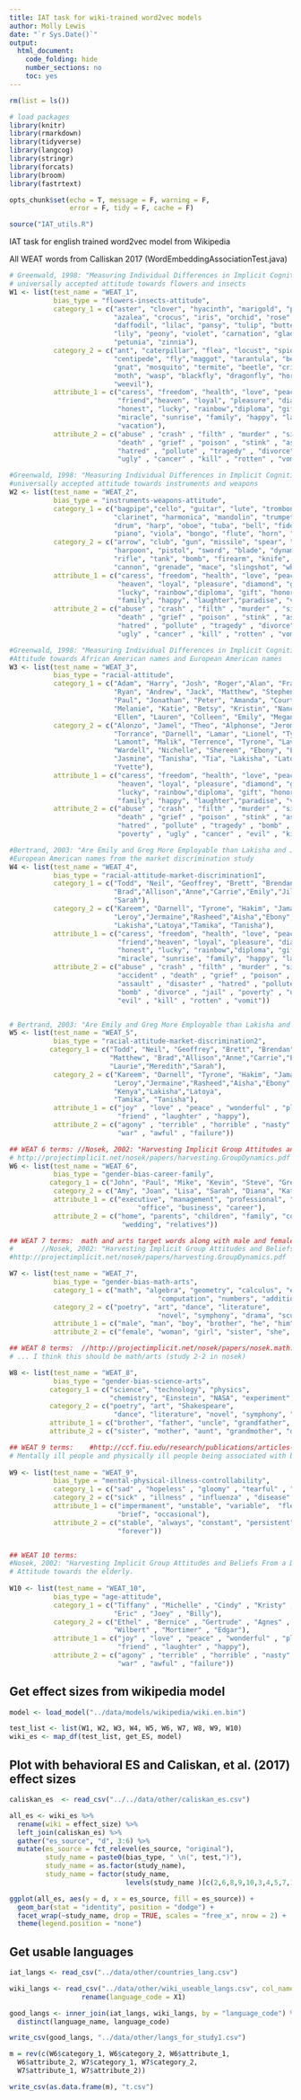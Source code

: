 ```yaml
---
title: IAT task for wiki-trained word2vec models
author: Molly Lewis 
date: "`r Sys.Date()`"
output: 
  html_document:
    code_folding: hide
    number_sections: no
    toc: yes
---
```

  
```r
rm(list = ls())

# load packages
library(knitr)
library(rmarkdown)
library(tidyverse)
library(langcog)
library(stringr)
library(forcats)
library(broom)
library(fastrtext)

opts_chunk$set(echo = T, message = F, warning = F, 
               error = F, tidy = F, cache = F)

source("IAT_utils.R")
```

IAT task for english trained word2vec model from Wikipedia

All WEAT words from Calliskan 2017 (WordEmbeddingAssociationTest.java)
```r
# Greenwald, 1998: "Measuring Individual Differences in Implicit Cognition: The Implicit Association Test" 
# universally accepted attitude towards flowers and insects
W1 <- list(test_name = "WEAT_1",
           bias_type = "flowers-insects-attitude",
           category_1 = c("aster", "clover", "hyacinth", "marigold", "poppy", 
                          "azalea", "crocus", "iris", "orchid", "rose", "bluebell",
                          "daffodil", "lilac", "pansy", "tulip", "buttercup", "daisy",
                          "lily", "peony", "violet", "carnation", "gladiola", "magnolia",
                          "petunia", "zinnia"),
           category_2 = c("ant", "caterpillar", "flea", "locust", "spider", "bedbug",
                          "centipede", "fly","maggot", "tarantula", "bee", "cockroach",
                          "gnat", "mosquito", "termite", "beetle", "cricket", "hornet",
                          "moth", "wasp", "blackfly", "dragonfly", "horsefly", "roach",
                          "weevil"),
           attribute_1 = c("caress", "freedom", "health", "love", "peace", "cheer",
                           "friend","heaven", "loyal", "pleasure", "diamond", "gentle", 
                           "honest", "lucky", "rainbow","diploma", "gift", "honor",
                           "miracle", "sunrise", "family", "happy", "laughter","paradise", 
                           "vacation"),
           attribute_2 = c("abuse" , "crash" , "filth" , "murder" , "sickness" , "accident" ,
                           "death" , "grief" , "poison" , "stink" , "assault" , "disaster" ,
                           "hatred" , "pollute" , "tragedy" , "divorce" , "jail" , "poverty" ,
                           "ugly" , "cancer" , "kill" , "rotten" , "vomit" , "agony" , "prison"))

#Greenwald, 1998: "Measuring Individual Differences in Implicit Cognition: The Implicit Association Test"
#universally accepted attitude towards instruments and weapons
W2 <- list(test_name = "WEAT_2",
           bias_type = "instruments-weapons-attitude",
           category_1 = c("bagpipe","cello", "guitar", "lute", "trombone", "banjo", 
                          "clarinet", "harmonica", "mandolin", "trumpet", "bassoon", 
                          "drum", "harp", "oboe", "tuba", "bell", "fiddle", "harpsichord",
                          "piano", "viola", "bongo", "flute", "horn", "saxophone", "violin" ),
           category_2 = c("arrow", "club", "gun", "missile", "spear", "axe", "dagger", 
                          "harpoon", "pistol", "sword", "blade", "dynamite", "hatchet", 
                          "rifle", "tank", "bomb", "firearm", "knife", "shotgun", "teargas",
                          "cannon", "grenade", "mace", "slingshot", "whip" ),
           attribute_1 = c("caress", "freedom", "health", "love", "peace", "cheer", "friend",
                           "heaven", "loyal", "pleasure", "diamond", "gentle", "honest", 
                           "lucky", "rainbow","diploma", "gift", "honor", "miracle", "sunrise",
                           "family", "happy", "laughter","paradise", "vacation"),
           attribute_2 = c("abuse" , "crash" , "filth" , "murder" , "sickness" , "accident" , 
                           "death" , "grief" , "poison" , "stink" , "assault" , "disaster" , 
                           "hatred" , "pollute" , "tragedy" , "divorce" , "jail" , "poverty" , 
                           "ugly" , "cancer" , "kill" , "rotten" , "vomit" , "agony" , "prison"))

#Greenwald, 1998: "Measuring Individual Differences in Implicit Cognition: The Implicit Association Test"
#Attitude towards African American names and European American names
W3 <- list(test_name = "WEAT_3",
           bias_type = "racial-attitude",
           category_1 = c("Adam", "Harry", "Josh", "Roger","Alan", "Frank", "Justin", 
                          "Ryan", "Andrew", "Jack", "Matthew", "Stephen", "Brad", "Greg",
                          "Paul", "Jonathan", "Peter", "Amanda", "Courtney", "Heather", 
                          "Melanie", "Katie", "Betsy", "Kristin", "Nancy", "Stephanie",
                          "Ellen", "Lauren", "Colleen", "Emily", "Megan", "Rachel"),
           category_2 = c("Alonzo", "Jamel", "Theo", "Alphonse", "Jerome", "Leroy", 
                          "Torrance", "Darnell", "Lamar", "Lionel", "Tyree", "Deion", 
                          "Lamont", "Malik", "Terrence", "Tyrone", "Lavon", "Marcellus",
                          "Wardell", "Nichelle", "Shereen", "Ebony", "Latisha", "Shaniqua",
                          "Jasmine", "Tanisha", "Tia", "Lakisha", "Latoya", "Yolanda", "Malika",
                          "Yvette"),
           attribute_1 = c("caress", "freedom", "health", "love", "peace", "cheer", "friend", 
                           "heaven", "loyal", "pleasure", "diamond", "gentle", "honest",
                           "lucky", "rainbow","diploma", "gift", "honor", "miracle", "sunrise", 
                           "family", "happy", "laughter","paradise", "vacation"),
           attribute_2 = c("abuse" , "crash" , "filth" , "murder" , "sickness" , "accident" ,
                           "death" , "grief" , "poison" , "stink" , "assault" , "disaster" ,
                           "hatred" , "pollute" , "tragedy" , "bomb" , "divorce" , "jail" ,
                           "poverty" , "ugly" , "cancer" , "evil" , "kill" , "rotten" , "vomit"))

#Bertrand, 2003: "Are Emily and Greg More Employable than Lakisha and Jamal? A Field Experiment on Labor Market Discrimination"
#European American names from the market discrimination study
W4 <- list(test_name = "WEAT_4",
           bias_type = "racial-attitude-market-discrimination1",
           category_1 = c("Todd", "Neil", "Geoffrey", "Brett", "Brendan", "Greg", "Matthew",
                          "Brad","Allison","Anne","Carrie","Emily","Jill","Laurie","Meredith",
                          "Sarah"),
           category_2 = c("Kareem", "Darnell", "Tyrone", "Hakim", "Jamal",
                          "Leroy","Jermaine","Rasheed","Aisha","Ebony","Keisha","Kenya",
                          "Lakisha","Latoya","Tamika", "Tanisha"),
           attribute_1 = c("caress", "freedom", "health", "love", "peace", "cheer", 
                           "friend","heaven", "loyal", "pleasure", "diamond", "gentle",
                           "honest", "lucky", "rainbow","diploma", "gift", "honor",
                           "miracle", "sunrise", "family", "happy", "laughter","paradise", "vacation"),
           attribute_2 = c("abuse" , "crash" , "filth" , "murder" , "sickness" ,
                           "accident" , "death" , "grief" , "poison" , "stink" ,
                           "assault" , "disaster" , "hatred" , "pollute" , "tragedy" ,
                           "bomb" , "divorce" , "jail" , "poverty" , "ugly" , "cancer" ,
                           "evil" , "kill" , "rotten" , "vomit"))


# Bertrand, 2003: "Are Emily and Greg More Employable than Lakisha and Jamal? A Field Experiment on Labor Market Discrimination"
W5 <- list(test_name = "WEAT_5",
           bias_type = "racial-attitude-market-discrimination2",
          category_1 = c("Todd", "Neil", "Geoffrey", "Brett", "Brendan", "Greg",
                         "Matthew", "Brad","Allison","Anne","Carrie","Emily","Jill",
                         "Laurie","Meredith","Sarah"),
           category_2 = c("Kareem", "Darnell", "Tyrone", "Hakim", "Jamal",
                          "Leroy","Jermaine","Rasheed","Aisha","Ebony","Keisha",
                          "Kenya","Lakisha","Latoya",
                          "Tamika", "Tanisha"),
           attribute_1 = c("joy" , "love" , "peace" , "wonderful" , "pleasure" ,
                           "friend" , "laughter" , "happy"),
           attribute_2 = c("agony" , "terrible" , "horrible" , "nasty" , "evil" , 
                           "war" , "awful" , "failure"))

## WEAT 6 terms: //Nosek, 2002: "Harvesting Implicit Group Attitudes and Beliefs From a Demonstration Web Site"
# http://projectimplicit.net/nosek/papers/harvesting.GroupDynamics.pdf
W6 <- list(test_name = "WEAT_6",
           bias_type = "gender-bias-career-family",
          category_1 = c("John", "Paul", "Mike", "Kevin", "Steve", "Greg", "Jeff", "Bill"),
           category_2 = c("Amy", "Joan", "Lisa", "Sarah", "Diana", "Kate", "Ann", "Donna"),
           attribute_1 = c("executive", "management", "professional", "corporation", "salary", 
                                "office", "business", "career"),
           attribute_2 = c("home", "parents", "children", "family", "cousins", "marriage", 
                            "wedding", "relatives"))

## WEAT 7 terms:  math and arts target words along with male and female attributes
#   	//Nosek, 2002: "Harvesting Implicit Group Attitudes and Beliefs From a Demonstration Web Site"
#http://projectimplicit.net/nosek/papers/harvesting.GroupDynamics.pdf

W7 <- list(test_name = "WEAT_7",
           bias_type = "gender-bias-math-arts",
           category_1 = c("math", "algebra", "geometry", "calculus", "equations",
                                     "computation", "numbers", "addition"),
           category_2 = c("poetry", "art", "dance", "literature",
                                     "novel", "symphony", "drama", "sculpture"),
           attribute_1 = c("male", "man", "boy", "brother", "he", "him", "his", "son"),
           attribute_2 = c("female", "woman", "girl", "sister", "she", "her", "hers", "daughter"))

## WEAT 8 terms:  //http://projectimplicit.net/nosek/papers/nosek.math.JPSP.2002.pdf 
# ... I think this should be math/arts (study 2-2 in nosek)

W8 <- list(test_name = "WEAT_8",
           bias_type = "gender-bias-science-arts",
          category_1 = c("science", "technology", "physics",
                         "chemistry", "Einstein", "NASA", "experiment", "astronomy"),
          category_2 = c("poetry", "art", "Shakespeare",
                          "dance", "literature", "novel", "symphony", "drama"),
          attribute_1 = c("brother", "father", "uncle", "grandfather", "son", "he", "his", "him"),
          attribute_2 = c("sister", "mother", "aunt", "grandmother", "daughter", "she", "hers", "her"))

## WEAT 9 terms:  	#http://ccf.fiu.edu/research/publications/articles-2010-present/jscp2011305484.pdf
# Mentally ill people and physically ill people being associated with being controllable or uncontrollable.      		
     		
W9 <- list(test_name = "WEAT_9",
           bias_type = "mental-physical-illness-controllability",
           category_1 = c("sad" , "hopeless" , "gloomy" , "tearful" , "miserable" , "depressed"),
           category_2 = c("sick" , "illness" , "influenza" , "disease" , "virus" , "cancer"),
           attribute_1 = c("impermanent", "unstable", "variable",  "fleeting", "short-term",
                           "brief", "occasional"),
           attribute_2 = c("stable", "always", "constant", "persistent", "chronic", "prolonged",
                           "forever"))


## WEAT 10 terms:  	
#Nosek, 2002: "Harvesting Implicit Group Attitudes and Beliefs From a Demonstration Web Site"
# Attitude towards the elderly.   		
     		
W10 <- list(test_name = "WEAT_10",
           bias_type = "age-attitude",
           category_1 = c("Tiffany" , "Michelle" , "Cindy" , "Kristy" , "Brad" ,
                          "Eric" , "Joey" , "Billy"),
           category_2 = c("Ethel" , "Bernice" , "Gertrude" , "Agnes" , "Cecil" , 
                          "Wilbert" , "Mortimer" , "Edgar"),
           attribute_1 = c("joy" , "love" , "peace" , "wonderful" , "pleasure" ,
                           "friend" , "laughter" , "happy"),
           attribute_2 = c("agony" , "terrible" , "horrible" , "nasty" , "evil" ,
                           "war" , "awful" , "failure"))
```

## Get effect sizes from wikipedia model
```r
model <- load_model("../data/models/wikipedia/wiki.en.bin")

test_list <- list(W1, W2, W3, W4, W5, W6, W7, W8, W9, W10)
wiki_es <- map_df(test_list, get_ES, model) 
```

## Plot with behavioral ES and Caliskan, et al. (2017) effect sizes
```r
caliskan_es  <- read_csv("../../data/other/caliskan_es.csv")

all_es <- wiki_es %>%
  rename(wiki = effect_size) %>%
  left_join(caliskan_es) %>%
  gather("es_source", "d", 3:6) %>%
  mutate(es_source = fct_relevel(es_source, "original"),
         study_name = paste0(bias_type, " \n(", test,")"),
         study_name = as.factor(study_name),
         study_name = factor(study_name,
                             levels(study_name )[c(2,6,8,9,10,3,4,5,7,1)]))

ggplot(all_es, aes(y = d, x = es_source, fill = es_source)) +
  geom_bar(stat = "identity", position = "dodge") +
  facet_wrap(~study_name, drop = TRUE, scales = "free_x", nrow = 2) +
  theme(legend.position = "none")
```


## Get usable languages

```r
iat_langs <- read_csv("../data/other/countries_lang.csv")

wiki_langs <- read_csv("../data/other/wiki_useable_langs.csv", col_names = F) %>%
                  rename(language_code = X1)

good_langs <- inner_join(iat_langs, wiki_langs, by = "language_code") %>%
  distinct(language_name, language_code)

write_csv(good_langs, "../data/other/langs_for_study1.csv")
```

```r
m = rev(c(W6$category_1, W6$category_2, W6$attribute_1, 
  W6$attribute_2, W7$category_1, W7$category_2,
  W7$attribute_1, W7$attribute_2))

write_csv(as.data.frame(m), "t.csv")
```